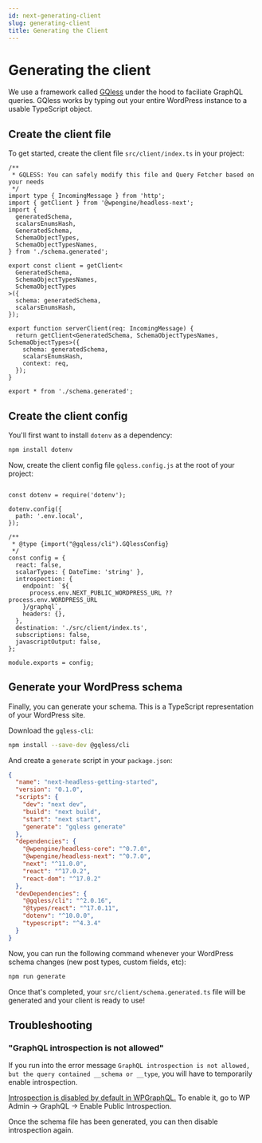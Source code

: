 ```yaml
---
id: next-generating-client
slug: generating-client
title: Generating the Client
---
```


# Generating the client

We use a framework called [GQless](https://gqless.com) under the hood to faciliate GraphQL queries. GQless works by typing out your entire WordPress instance to a usable TypeScript object.

## Create the client file

To get started, create the client file `src/client/index.ts` in your project:

```tsx title="src/client/index.ts"
/**
 * GQLESS: You can safely modify this file and Query Fetcher based on your needs
 */
import type { IncomingMessage } from 'http';
import { getClient } from '@wpengine/headless-next';
import {
  generatedSchema,
  scalarsEnumsHash,
  GeneratedSchema,
  SchemaObjectTypes,
  SchemaObjectTypesNames,
} from './schema.generated';

export const client = getClient<
  GeneratedSchema,
  SchemaObjectTypesNames,
  SchemaObjectTypes
>({
  schema: generatedSchema,
  scalarsEnumsHash,
});

export function serverClient(req: IncomingMessage) {
  return getClient<GeneratedSchema, SchemaObjectTypesNames, SchemaObjectTypes>({
    schema: generatedSchema,
    scalarsEnumsHash,
    context: req,
  });
}

export * from './schema.generated';
```

## Create the client config

You'll first want to install `dotenv` as a dependency:

```bash
npm install dotenv
```

Now, create the client config file `gqless.config.js` at the root of your project:

```tsx title="/gqless.config.js"

const dotenv = require('dotenv');

dotenv.config({
  path: '.env.local',
});

/**
 * @type {import("@gqless/cli").GQlessConfig}
 */
const config = {
  react: false,
  scalarTypes: { DateTime: 'string' },
  introspection: {
    endpoint: `${
      process.env.NEXT_PUBLIC_WORDPRESS_URL ?? process.env.WORDPRESS_URL
    }/graphql`,
    headers: {},
  },
  destination: './src/client/index.ts',
  subscriptions: false,
  javascriptOutput: false,
};

module.exports = config;
```

## Generate your WordPress schema

Finally, you can generate your schema. This is a TypeScript representation of your WordPress site.

Download the `gqless-cli`:

```bash
npm install --save-dev @gqless/cli
```

And create a `generate` script in your `package.json`:

```json title="package.json" {8}
{
  "name": "next-headless-getting-started",
  "version": "0.1.0",
  "scripts": {
    "dev": "next dev",
    "build": "next build",
    "start": "next start",
    "generate": "gqless generate"
  },
  "dependencies": {
    "@wpengine/headless-core": "^0.7.0",
    "@wpengine/headless-next": "^0.7.0",
    "next": "^11.0.0",
    "react": "^17.0.2",
    "react-dom": "^17.0.2"
  },
  "devDependencies": {
    "@gqless/cli": "^2.0.16",
    "@types/react": "^17.0.11",
    "dotenv": "^10.0.0",
    "typescript": "^4.3.4"
  }
}
```

Now, you can run the following command whenever your WordPress schema changes (new post types, custom fields, etc):

```bash
npm run generate
```

Once that's completed, your `src/client/schema.generated.ts` file will be generated and your client is ready to use!


## Troubleshooting

### "GraphQL introspection is not allowed"

If you run into the error message `GraphQL introspection is not allowed, but the query contained __schema or __type`, you will have to temporarily enable introspection.

[Introspection is disabled by default in WPGraphQL.](https://www.wpgraphql.com/docs/security/#introspection-disabled-by-default) To enable it, go to WP Admin -> GraphQL -> Enable Public Introspection.

Once the schema file has been generated, you can then disable introspection again.